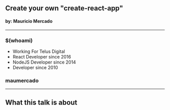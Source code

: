 



## Create your own "create-react-app"

#### by: Mauricio Mercado

---


### $(whoami)

  - Working For Telus Digital
  - React Developer since 2016
  - NodeJS Developer since 2014
  - Developer since 2010

### maumercado
  <SocialFollow />


 ---

## What this talk is about
